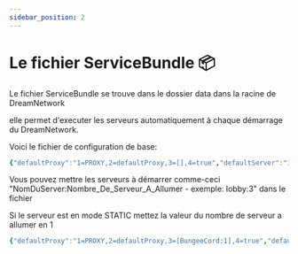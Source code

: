 ```yaml
---
sidebar_position: 2
---
```


# Le fichier ServiceBundle 📦



Le fichier ServiceBundle se trouve dans le dossier data dans la racine de DreamNetwork

elle permet d'executer les serveurs automatiquement à chaque démarrage du DreamNetwork.



Voici le fichier de configuration de base:

```yaml
{"defaultProxy":"1=PROXY,2=defaultProxy,3=[],4=true","defaultServer":"1=SERVER,2=defaultServer,3=[],4=true"}
```



Vous pouvez mettre les serveurs à démarrer comme-ceci "NomDuServer:Nombre_De_Serveur_A_Allumer - exemple: lobby:3" dans le fichier

Si le serveur est en mode STATIC mettez la valeur du nombre de serveur a allumer en 1

```yaml
{"defaultProxy":"1=PROXY,2=defaultProxy,3=[BungeeCord:1],4=true","defaultServer":"1=SERVER,2=defaultServer,3=[Lobby:2;SkyWars:4],4=true"}
```


